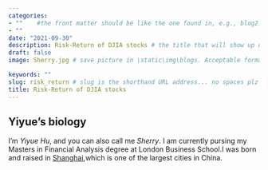 ```yaml
---
categories:  
- ""    #the front matter should be like the one found in, e.g., blog2.md. It cannot be like the normal Rmd we used
- ""
date: "2021-09-30"
description: Risk-Return of DJIA stocks # the title that will show up once someone gets to this page
draft: false
image: Sherry.jpg # save picture in \static\img\blogs. Acceptable formats= jpg, jpeg, or png . Your iPhone pics wont work

keywords: ""
slug: risk_return # slug is the shorthand URL address... no spaces plz
title: Risk-Return of DJIA stocks
---
```


## Yiyue's biology
I'm *Yiyue Hu*, and you can also call me *Sherry*. I am currently pursing my Masters in Financial Analysis degree at London Business School.I was born and raised in [Shanghai](https://en.wikipedia.org/wiki/Shanghai),which is one of the largest cities in China.





